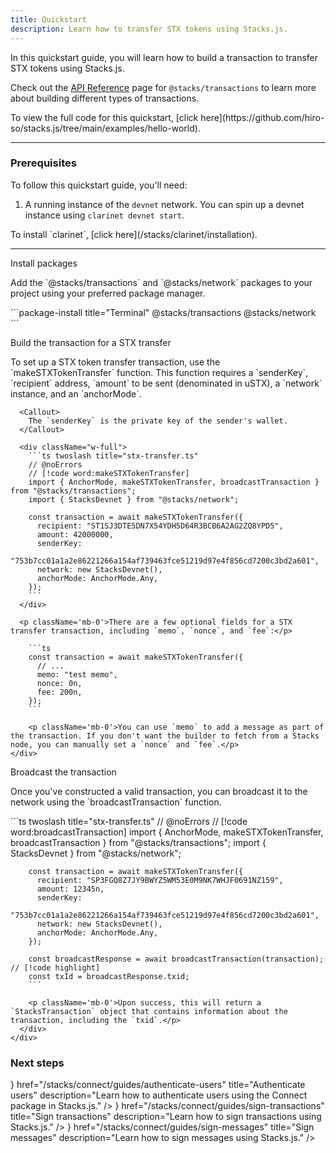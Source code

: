 ```yaml
---
title: Quickstart
description: Learn how to transfer STX tokens using Stacks.js.
---
```



In this quickstart guide, you will learn how to build a transaction to transfer STX tokens using Stacks.js.

Check out the [API Reference](/stacks/stacks.js/packages/transactions) page for `@stacks/transactions` to learn more about building different types of transactions.

<Callout>
  To view the full code for this quickstart, [click here](https://github.com/hiro-so/stacks.js/tree/main/examples/hello-world).
</Callout>

---

### Prerequisites

To follow this quickstart guide, you'll need: 

1. A running instance of the `devnet` network. You can spin up a devnet instance using `clarinet devnet start`.

<Callout>
  To install `clarinet`, [click here](/stacks/clarinet/installation).
</Callout>

---

<div className='steps space-y-12'>
  <Step>
    <div className="flex flex-col space-y-3">
      <div className="w-full">
        <p className='text-lg font-bold m-0 dark:text-primary-foreground'>Install packages</p>
        <p className='mb-0'>Add the `@stacks/transactions` and `@stacks/network` packages to your project using your preferred package manager.</p>
      </div>
      <div className="w-full">
        ```package-install title="Terminal"
        @stacks/transactions @stacks/network
        ```
      </div>
    </div>
  </Step>

  <Step>
    <div className="flex flex-col space-y-3">
      <div className="w-full">
        <p className='text-lg font-bold m-0 dark:text-primary-foreground'>Build the transaction for a STX transfer</p>
        <p>To set up a STX token transfer transaction, use the `makeSTXTokenTransfer` function. This function requires a `senderKey`, `recipient` address, `amount` to be sent (denominated in uSTX), a `network` instance, and an `anchorMode`.</p>
      </div>

      <Callout>
        The `senderKey` is the private key of the sender's wallet.
      </Callout>

      <div className="w-full">
        ```ts twoslash title="stx-transfer.ts"
        // @noErrors
        // [!code word:makeSTXTokenTransfer]
        import { AnchorMode, makeSTXTokenTransfer, broadcastTransaction } from "@stacks/transactions";
        import { StacksDevnet } from "@stacks/network";

        const transaction = await makeSTXTokenTransfer({
          recipient: "ST1SJ3DTE5DN7X54YDH5D64R3BCB6A2AG2ZQ8YPD5",
          amount: 42000000,
          senderKey:
            "753b7cc01a1a2e86221266a154af739463fce51219d97e4f856cd7200c3bd2a601",
          network: new StacksDevnet(),
          anchorMode: AnchorMode.Any,
        });
        ```
      </div>
      
      <p className='mb-0'>There are a few optional fields for a STX transfer transaction, including `memo`, `nonce`, and `fee`:</p>
      
        ```ts
        const transaction = await makeSTXTokenTransfer({
          // ...
          memo: "test memo",
          nonce: 0n,
          fee: 200n,
        });
        ```

        <p className='mb-0'>You can use `memo` to add a message as part of the transaction. If you don't want the builder to fetch from a Stacks node, you can manually set a `nonce` and `fee`.</p>
    </div>
  </Step>

  <Step>
    <div className="flex flex-col space-y-3">
      <div className="w-full">
        <p className='text-lg font-bold m-0 dark:text-primary-foreground'>Broadcast the transaction</p>
        <p className='mb-0'>Once you've constructed a valid transaction, you can broadcast it to the network using the `broadcastTransaction` function.</p>
      </div>
      <div className="w-full">
        ```ts twoslash title="stx-transfer.ts"
        // @noErrors
        // [!code word:broadcastTransaction]
        import { AnchorMode, makeSTXTokenTransfer, broadcastTransaction } from "@stacks/transactions";
        import { StacksDevnet } from "@stacks/network";

        const transaction = await makeSTXTokenTransfer({
          recipient: "SP3FGQ8Z7JY9BWYZ5WM53E0M9NK7WHJF0691NZ159",
          amount: 12345n,
          senderKey:
            "753b7cc01a1a2e86221266a154af739463fce51219d97e4f856cd7200c3bd2a601",
          network: new StacksDevnet(),
          anchorMode: AnchorMode.Any,
        });

        const broadcastResponse = await broadcastTransaction(transaction); // [!code highlight]
        const txId = broadcastResponse.txid;
        ```

        <p className='mb-0'>Upon success, this will return a `StacksTransaction` object that contains information about the transaction, including the `txid`.</p>
      </div>
    </div>
  </Step>
</div>

### Next steps

<Cards className='sm:grid-cols-1'>
  <SmallCard
    icon={<Code className='text-primary' />}
    href="/stacks/connect/guides/authenticate-users"
    title="Authenticate users"
    description="Learn how to authenticate users using the Connect package in Stacks.js."
  />
  <SmallCard
    icon={<Terminal className='text-primary' />}
    href="/stacks/connect/guides/sign-transactions"
    title="Sign transactions"
    description="Learn how to sign transactions using Stacks.js."
  />
  <SmallCard
    icon={<Terminal className='text-primary' />}
    href="/stacks/connect/guides/sign-messages"
    title="Sign messages"
    description="Learn how to sign messages using Stacks.js."
  />
</Cards>

